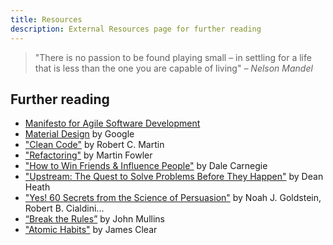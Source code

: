 ```yaml
---
title: Resources
description: External Resources page for further reading
---
```


> "There is no passion to be found playing small – in settling for a life that is less than the one you are capable of living"
> <cite>– Nelson Mandel</cite>

## Further reading

- [Manifesto for Agile Software Development](https://agilemanifesto.org/)
- [Material Design](https://m3.material.io/foundations) by Google
- ["Clean Code"](https://www.amazon.com/Clean-Code-Handbook-Software-Craftsmanship/dp/0132350882) by Robert C. Martin
- ["Refactoring"](https://martinfowler.com/) by Martin Fowler
- ["How to Win Friends & Influence People"](https://a.co/d/9YNueWA) by Dale Carnegie
- ["Upstream: The Quest to Solve Problems Before They Happen"](https://a.co/d/bF76tmK) by Dean Heath
- ["Yes! 60 Secrets from the Science of Persuasion"]() by Noah J. Goldstein, Robert B. Cialdini...
- [“Break the Rules”](https://www.amazon.com/Break-Rules-Counter-Conventional-Mindsets-Entrepreneurs/dp/1394153015) by John Mullins
- ["Atomic Habits"](https://a.co/d/52ZaFJk) by James Clear

<script is:inline src="/external-links.js"></script>


